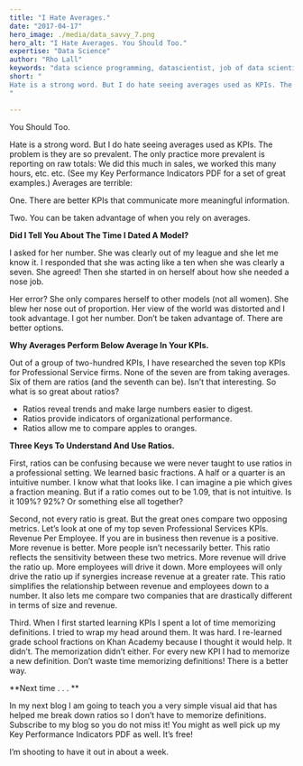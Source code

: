 ```yaml
---
title: "I Hate Averages."
date: "2017-04-17"
hero_image: ./media/data_savvy_7.png
hero_alt: "I Hate Averages. You Should Too."
expertise: "Data Science"
author: "Rho Lall"
keywords: "data science programming, datascientist, job of data scientist, data driven insights, data driven solutions"
short: "
Hate is a strong word. But I do hate seeing averages used as KPIs. The problem is . . .
"

---
```


You Should Too.
 
Hate is a strong word. But I do hate seeing averages used as KPIs. The problem is they are so prevalent. The only practice more prevalent is reporting on raw totals: We did this much in sales, we worked this many hours, etc. etc. (See my Key Performance Indicators PDF for a set of great examples.) Averages are terrible:

One. There are better KPIs that communicate more meaningful information.

Two. You can be taken advantage of when you rely on averages.

**Did I Tell You About The Time I Dated A Model?**

I asked for her number. She was clearly out of my league and she let me know it. I responded that she was acting like a ten when she was clearly a seven. She agreed! Then she started in on herself about how she needed a nose job.

Her error? She only compares herself to other models (not all women). She blew her nose out of proportion. Her view of the world was distorted and I took advantage. I got her number.
Don’t be taken advantage of. There are better options.

**Why Averages Perform Below Average In Your KPIs.**

Out of a group of two-hundred KPIs, I have researched the seven top KPIs for Professional Service firms. None of the seven are from taking averages. Six of them are ratios (and the seventh can be). Isn’t that interesting. So what is so great about ratios?

- Ratios reveal trends and make large numbers easier to digest.
- Ratios provide indicators of organizational performance.
- Ratios allow me to compare apples to oranges.
 

**Three Keys To Understand And Use Ratios.**

First, ratios can be confusing because we were never taught to use ratios in a professional setting. We learned basic fractions. A half or a quarter is an intuitive number. I know what that looks like. I can imagine a pie which gives a fraction meaning. But if a ratio comes out to be 1.09, that is not intuitive. Is it 109%? 92%? Or something else all together?

Second, not every ratio is great. But the great ones compare two opposing metrics. Let’s look at one of my top seven Professional Services KPIs. Revenue Per Employee. If you are in business then revenue is a positive. More revenue is better. More people isn’t necessarily better. This ratio reflects the sensitivity between these two metrics. More revenue will drive the ratio up. More employees will drive it down. More employees will only drive the ratio up if synergies increase revenue at a greater rate. This ratio simplifies the relationship between revenue and employees down to a number. It also lets me compare two companies that are drastically different in terms of size and revenue.

Third. When I first started learning KPIs I spent a lot of time memorizing definitions. I tried to wrap my head around them. It was hard. I re-learned grade school fractions on Khan Academy because I thought it would help. It didn’t. The memorization didn’t either. For every new KPI I had to memorize a new definition. Don’t waste time memorizing definitions!
There is a better way.

**Next time . . . **

In my next blog I am going to teach you a very simple visual aid that has helped me break down ratios so I don’t have to memorize definitions. Subscribe to my blog so you do not miss it! You might as well pick up my Key Performance Indicators PDF as well. It’s free!
 
I’m shooting to have it out in about a week.
